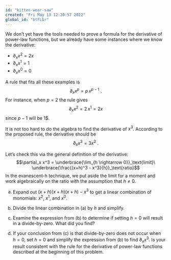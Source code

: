 ```yaml
---
id: "kitten-wear-saw"
created: "Fri May 13 12:20:57 2022"
global_id: "btFLGr"
---
```


We don't yet have the tools needed to prove a formula for the derivative of power-law functions, but we already have some instances where we know the derivative:

- $\partial_x x^2 = 2 x$
- $\partial_x x^1 = 1$
- $\partial_x x^0 = 0$

A rule that fits all these examples is $$\partial_x x^p = p\, x^{p-1}\ .$$
For instance, when $p=2$ the rule gives $$\partial_x x^2 = 2\, x^1 = 2 x$$ since $p-1$ will be 1$.

It is not too hard to do the algebra to find the derivative of $x^3$. According to the proposed rule, the derivative should be $$\partial_x x^3 = 3 x^2\ .$$ 

Let's check this via the general definition of the derivative:
$$\partial_x x^3 = \underbrace{\lim_{h \rightarrow 0}}_\text{limit}\ \underbrace{\frac{(x+h)^3 - x^3}{h}}_\text{ratio}$$
In the evanescent-h technique, we put aside the limit for a moment and work algebraically on the ratio with the assumption that $h\neq0$.

a. Expand out $(x+h)(x+h)(x+h) - x^3$ to get a linear combination of monomials:  $x^2$, $x^1$, and $x^0$.

<!-- $$(x+h)^3 - x^3 = 3\, x^2 h + 3\, x h^2 + h^3$$ -->

b. Divide the linear combination in (a) by $h$ and simplify.

c. Examine the expression from (b) to determine if setting $h=0$ will result in a divide-by-zero. What did you find?

d. If your conclusion from (c) is that divide-by-zero does not occur when $h=0$, set $h=0$ and simplify the expression from (b) to find $\partial_x x^3$. Is your result consistent with the rule for the derivative of power-law functions described at the beginning of this problem. 

